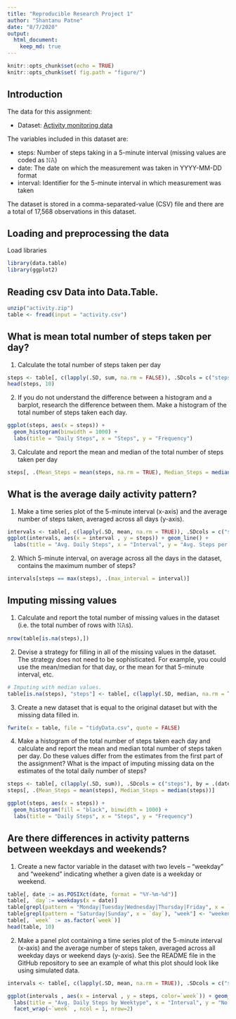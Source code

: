 ```yaml
---
title: "Reproducible Research Project 1"
author: "Shantanu Patne"
date: "8/7/2020"
output: 
  html_document: 
    keep_md: true
---
```


```r
knitr::opts_chunk$set(echo = TRUE)
knitr::opts_chunk$set( fig.path = "figure/")
```

## Introduction

The data for this assignment:

* Dataset: [Activity monitoring data](https://d396qusza40orc.cloudfront.net/repdata%2Fdata%2Factivity.zip) 

The variables included in this dataset are:

- steps: Number of steps taking in a 5-minute interval (missing values are coded as 𝙽𝙰) </br>
- date: The date on which the measurement was taken in YYYY-MM-DD format </br>
- interval: Identifier for the 5-minute interval in which measurement was taken </br>

The dataset is stored in a comma-separated-value (CSV) file and there are a total of 17,568 observations in this dataset. 

## Loading and preprocessing the data
Load libraries

```r
library(data.table)
library(ggplot2)
```

## Reading csv Data into Data.Table. 
```r
unzip("activity.zip")
table <- fread(input = "activity.csv")
```

## What is mean total number of steps taken per day?

1. Calculate the total number of steps taken per day

```r
steps <- table[, c(lapply(.SD, sum, na.rm = FALSE)), .SDcols = c("steps"), by = .(date)] 
head(steps, 10)
```

2. If you do not understand the difference between a histogram and a barplot, research the difference between them. Make a histogram of the total number of steps taken each day.  

```r
ggplot(steps, aes(x = steps)) +
  geom_histogram(binwidth = 1000) +
  labs(title = "Daily Steps", x = "Steps", y = "Frequency")
```

3. Calculate and report the mean and median of the total number of steps taken per day
  
```r
steps[, .(Mean_Steps = mean(steps, na.rm = TRUE), Median_Steps = median(steps, na.rm = TRUE))]
```

## What is the average daily activity pattern?

1. Make a time series plot of the 5-minute interval (x-axis) and the average number of steps taken, averaged across all days (y-axis).  

```r
intervals <- table[, c(lapply(.SD, mean, na.rm = TRUE)), .SDcols = c("steps"), by = .(interval)] 
ggplot(intervals, aes(x = interval , y = steps)) + geom_line() + 
  labs(title = "Avg. Daily Steps", x = "Interval", y = "Avg. Steps per day")
```

2. Which 5-minute interval, on average across all the days in the dataset, contains the maximum number of steps?  

```r
intervals[steps == max(steps), .(max_interval = interval)]
```


## Imputing missing values

1. Calculate and report the total number of missing values in the dataset (i.e. the total number of rows with 𝙽𝙰s).  

```r
nrow(table[is.na(steps),])
```

2. Devise a strategy for filling in all of the missing values in the dataset. The strategy does not need to be sophisticated. For example, you could use the mean/median for that day, or the mean for that 5-minute interval, etc.  

```r
# Imputing with median values. 
table[is.na(steps), "steps"] <- table[, c(lapply(.SD, median, na.rm = TRUE)), .SDcols = c("steps")]
```

3. Create a new dataset that is equal to the original dataset but with the missing data filled in.  

```r
fwrite(x = table, file = "tidyData.csv", quote = FALSE)
```

4. Make a histogram of the total number of steps taken each day and calculate and report the mean and median total number of steps taken per day. Do these values differ from the estimates from the first part of the assignment? What is the impact of imputing missing data on the estimates of the total daily number of steps?  

```r
steps <- table[, c(lapply(.SD, sum)), .SDcols = c("steps"), by = .(date)] 
steps[, .(Mean_Steps = mean(steps), Median_Steps = median(steps))]

ggplot(steps, aes(x = steps)) + 
  geom_histogram(fill = "black", binwidth = 1000) + 
  labs(title = "Daily Steps", x = "Steps", y = "Frequency")
```


## Are there differences in activity patterns between weekdays and weekends?

1. Create a new factor variable in the dataset with two levels – “weekday” and “weekend” indicating whether a given date is a weekday or weekend.  

```r
table[, date := as.POSIXct(date, format = "%Y-%m-%d")]
table[, `day`:= weekdays(x = date)]
table[grepl(pattern = "Monday|Tuesday|Wednesday|Thursday|Friday", x = `day`), "week"] <- "weekday"
table[grepl(pattern = "Saturday|Sunday", x = `day`), "week"] <- "weekend"
table[, `week` := as.factor(`week`)]
head(table, 10)
```

2. Make a panel plot containing a time series plot of the 5-minute interval (x-axis) and the average number of steps taken, averaged across all weekday days or weekend days (y-axis). See the README file in the GitHub repository to see an example of what this plot should look like using simulated data.  

```r
intervals <- table[, c(lapply(.SD, mean, na.rm = TRUE)), .SDcols = c("steps"), by = .(interval, `week`)] 

ggplot(intervals , aes(x = interval , y = steps, color=`week`)) + geom_line() + 
  labs(title = "Avg. Daily Steps by Weektype", x = "Interval", y = "No. of Steps") + 
  facet_wrap(~`week` , ncol = 1, nrow=2)
```